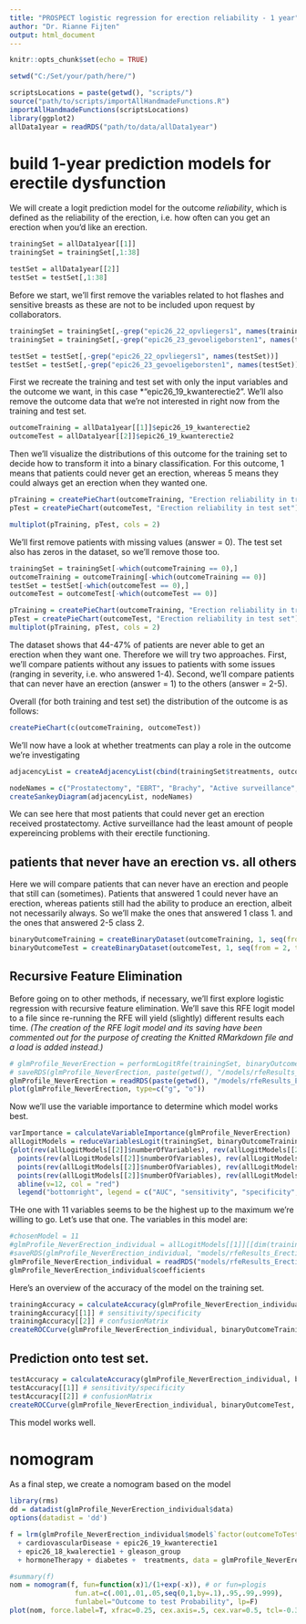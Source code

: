```yaml
---
title: "PROSPECT logistic regression for erection reliability - 1 year"
author: "Dr. Rianne Fijten"
output: html_document
---
```


```r
knitr::opts_chunk$set(echo = TRUE)

setwd("C:/Set/your/path/here/")

scriptsLocations = paste(getwd(), "scripts/")
source("path/to/scripts/importAllHandmadeFunctions.R")
importAllHandmadeFunctions(scriptsLocations)
library(ggplot2)
allData1year = readRDS("path/to/data/allData1year")
```

# build 1-year prediction models for erectile dysfunction
We will create a logit prediction model for the outcome *reliability*, which is defined as the reliability of the erection, i.e. how often can you get an erection when you'd like an erection.

```r
trainingSet = allData1year[[1]]
trainingSet = trainingSet[,1:38]

testSet = allData1year[[2]]
testSet = testSet[,1:38]

``` 

Before we start, we'll first remove the variables related to hot flashes and sensitive breasts as these are not to be included upon request by collaborators.

```r
trainingSet = trainingSet[,-grep("epic26_22_opvliegers1", names(trainingSet))]
trainingSet = trainingSet[,-grep("epic26_23_gevoeligeborsten1", names(trainingSet))]

testSet = testSet[,-grep("epic26_22_opvliegers1", names(testSet))]
testSet = testSet[,-grep("epic26_23_gevoeligeborsten1", names(testSet))]

```

First we recreate the training and test set with only the input variables and the outcome we want, in this case *"epic26_19_kwanterectie2". We'll also remove the outcome data that we're not interested in right now from the training and test set.

```r
outcomeTraining = allData1year[[1]]$epic26_19_kwanterectie2
outcomeTest = allData1year[[2]]$epic26_19_kwanterectie2
```

Then we'll visualize the distributions of this outcome for the training set to decide how to transform it into a binary classification. For this outcome, 1 means that patients could never get an erection, whereas 5 means they could always get an erection when they wanted one.

```r
pTraining = createPieChart(outcomeTraining, "Erection reliability in training set")
pTest = createPieChart(outcomeTest, "Erection reliability in test set")

multiplot(pTraining, pTest, cols = 2)
```

We'll first remove patients with missing values (answer = 0). The test set also has zeros in the dataset, so we'll remove those too.

```r
trainingSet = trainingSet[-which(outcomeTraining == 0),]
outcomeTraining = outcomeTraining[-which(outcomeTraining == 0)]
testSet = testSet[-which(outcomeTest == 0),]
outcomeTest = outcomeTest[-which(outcomeTest == 0)]

pTraining = createPieChart(outcomeTraining, "Erection reliability in training set")
pTest = createPieChart(outcomeTest, "Erection reliability in test set")
multiplot(pTraining, pTest, cols = 2)
```

The dataset shows that 44-47% of patients are never able to get an erection when they want one. Therefore we will try two approaches. First, we'll compare patients without any issues to patients with some issues (ranging in severity, i.e. who answered 1-4). Second, we'll compare patients that can never have an erection (answer = 1) to the others (answer = 2-5).

Overall (for both training and test set) the distribution of the outcome is as follows:

```r
createPieChart(c(outcomeTraining, outcomeTest))
```

We'll now have a look at whether treatments can play a role in the outcome we're investigating

```r
adjacencyList = createAdjacencyList(cbind(trainingSet$treatments, outcomeTraining))

nodeNames = c("Prostatectomy", "EBRT", "Brachy", "Active surveillance", "I NEVER had an erection when I wanted one", "I had an erection LESS THAN HALF the time I wanted one", "I had an erection ABOUT HALF the time I wanted one", "I had an erection MORE THAN HALF the time I wanted one", "I had an erection WHENEVER I wanted one")
createSankeyDiagram(adjacencyList, nodeNames)
```

We can see here that most patients that could never get an erection received prostatectomy. Active surveillance had the least amount of people expereincing problems with their erectile functioning. 

## patients that never have an erection vs. all others

Here we will compare patients that can never have an erection and people that still can (sometimes). Patients that answered 1 could never have an erection, whereas patients still had the ability to produce an erection, albeit not necessarily always. So we'll make the ones that answered 1 class 1. and the ones that answered 2-5 class 2.

```r
binaryOutcomeTraining = createBinaryDataset(outcomeTraining, 1, seq(from = 2, to = 5))
binaryOutcomeTest = createBinaryDataset(outcomeTest, 1, seq(from = 2, to = 5))
```

## Recursive Feature Elimination
Before going on to other methods, if necessary, we'll first explore logistic regression with recursive feature elimination. We'll save this RFE logit model to a file since re-running the RFE will yield (slightly) different results each time. *(The creation of the RFE logit model and its saving have  been commented out for the purpose of creating the Knitted RMarkdown file and a load is added instead.)*

```r
# glmProfile_NeverErection = performLogitRfe(trainingSet, binaryOutcomeTraining)
# saveRDS(glmProfile_NeverErection, paste(getwd(), "/models/rfeResults_Erections_reliability_1year_neverErection_noHotFlashesSensBreasts.rds", sep = ""))
glmProfile_NeverErection = readRDS(paste(getwd(), "/models/rfeResults_Erections_reliability_1year_neverErection_noHotFlashesSensBreasts.rds", sep = ""))
plot(glmProfile_NeverErection, type=c("g", "o"))
```

Now we'll use the variable importance to determine which model works best. 

```r
varImportance = calculateVariableImportance(glmProfile_NeverErection)
allLogitModels = reduceVariablesLogit(trainingSet, binaryOutcomeTraining, varImportance)
{plot(rev(allLogitModels[[2]]$numberOfVariables), rev(allLogitModels[[2]]$AUC), ylim = c(0, 1), pch = 16)
  points(rev(allLogitModels[[2]]$numberOfVariables), rev(allLogitModels[[2]]$sensitivity), col = "red",  pch = 16)
  points(rev(allLogitModels[[2]]$numberOfVariables), rev(allLogitModels[[2]]$specificity), col =  "blue",  pch = 16)
  points(rev(allLogitModels[[2]]$numberOfVariables), rev(allLogitModels[[2]]$overallAccuracy), col = "green",  pch = 16)
  abline(v=12, col = "red")
  legend("bottomright", legend = c("AUC", "sensitivity", "specificity", "overall accuracy"), col = c("black", "red", "blue", "green"), pch = 16)}
```

THe one with 11 variables seems to be the highest up to the maximum we're willing to go. Let's use that one.
The variables in this model are:

```r
#chosenModel = 11
#glmProfile_NeverErection_individual = allLogitModels[[1]][[dim(trainingSet)[2] + 1 - chosenModel]]
#saveRDS(glmProfile_NeverErection_individual, "models/rfeResults_Erections_reliability_1year_neverErection_individual_noHotFlashesSensBreasts.rds")
glmProfile_NeverErection_individual = readRDS("models/rfeResults_Erections_reliability_1year_neverErection_individual_noHotFlashesSensBreasts.rds") 
glmProfile_NeverErection_individual$coefficients
```

Here's an overview of the accuracy of the model on the training set.

```r
trainingAccuracy = calculateAccuracy(glmProfile_NeverErection_individual, binaryOutcomeTraining)
trainingAccuracy[[1]] # sensitivity/specificity
trainingAccuracy[[2]] # confusionMatrix
createROCCurve(glmProfile_NeverErection_individual, binaryOutcomeTraining)
```

## Prediction onto test set.

```r
testAccuracy = calculateAccuracy(glmProfile_NeverErection_individual, binaryOutcomeTest, testSet)
testAccuracy[[1]] # sensitivity/specificity
testAccuracy[[2]] # confusionMatrix
createROCCurve(glmProfile_NeverErection_individual, binaryOutcomeTest, testSet)

```

This model works well. 


# nomogram
As a final step, we create a nomogram based on the model

```r
library(rms)
dd = datadist(glmProfile_NeverErection_individual$data)
options(datadist = 'dd')

f = lrm(glmProfile_NeverErection_individual$model$`factor(outcomeToTest)` ~ sCT  + alg_alc + epic26_25_weinigenergie1
  + cardiovascularDisease + epic26_19_kwanterectie1
  + epic26_18_kwalerectie1 + gleason_group
  + hormoneTherapy + diabetes +  treatments, data = glmProfile_NeverErection_individual$data)

#summary(f)
nom = nomogram(f, fun=function(x)1/(1+exp(-x)), # or fun=plogis
                fun.at=c(.001,.01,.05,seq(0,1,by=.1),.95,.99,.999),
                funlabel="Outcome to test Probability", lp=F)
plot(nom, force.label=T, xfrac=0.25, cex.axis=.5, cex.var=0.5, tcl=-0.35, ia.space = 0.1)


```